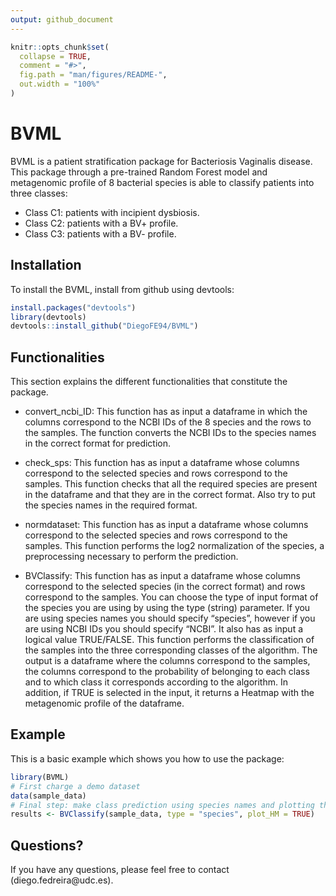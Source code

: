 ```yaml
---
output: github_document
---
```


<!-- README.md is generated from README.Rmd. Please edit that file -->

```r
knitr::opts_chunk$set(
  collapse = TRUE,
  comment = "#>",
  fig.path = "man/figures/README-",
  out.width = "100%"
)
```

# BVML

<!-- badges: start -->
<!-- badges: end -->

BVML is a patient stratification package for Bacteriosis Vaginalis disease. This package through a pre-trained Random Forest model and metagenomic profile of 8 bacterial species is able to classify patients into three classes:

- Class C1: patients with incipient dysbiosis.
- Class C2: patients with a BV+ profile.
- Class C3: patients with a BV- profile.

## Installation

To install the BVML, install from github using devtools:

``` r
install.packages("devtools")
library(devtools)
devtools::install_github("DiegoFE94/BVML")
```
## Functionalities

This section explains the different functionalities that constitute the package.

- convert_ncbi_ID: This function has as input a dataframe in which the columns correspond to the NCBI IDs of the 8 species and the rows to the samples. The function converts the NCBI IDs to the species names in the correct format for prediction.

- check_sps: This function has as input a dataframe whose columns correspond to the selected species and rows correspond to the samples. This function checks that all the required species are present in the dataframe and that they are in the correct format. Also try to put the species names in the required format.

- normdataset: This function has as input a dataframe whose columns correspond to the selected species and rows correspond to the samples. This function performs the log2 normalization of the species, a preprocessing necessary to perform the prediction.

- BVClassify: This function has as input a dataframe whose columns correspond to the selected species (in the correct format) and rows correspond to the samples. You can choose the type of input format of the species you are using by using the type (string) parameter. If you are using species names you should specify "species", however if you are using NCBI IDs you should specify "NCBI". It also has as input a logical value TRUE/FALSE. This function performs the classification of the samples into the three corresponding classes of the algorithm. The output is a dataframe where the columns correspond to the samples, the columns correspond to the probability of belonging to each class and to which class it corresponds according to the algorithm. In addition, if TRUE is selected in the input, it returns a Heatmap with the metagenomic profile of the dataframe.

## Example

This is a basic example which shows you how to use the package:

```r
library(BVML)
# First charge a demo dataset
data(sample_data)
# Final step: make class prediction using species names and plotting the Heatmap
results <- BVClassify(sample_data, type = "species", plot_HM = TRUE)
```

## Questions? 
If you have any questions, please feel free to contact (diego.fedreira@udc.es).
